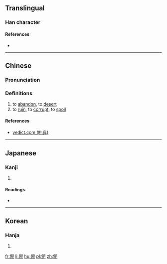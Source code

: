 ==Translingual==

===Han character===
{{Han char|rn=9|rad=人|as=08|sn=10|four=2721<sub>7</sub>|canj=人月日山 (OBAU)|ids=⿰[[亻]][[肥]]}}

====References====
* {{Han ref|kx=0106.180|dkj=00733|dj=0227.010|hdz=10181.060|uh=4FF7|ud=20471|bh=D0D5|bd=53461}}

----

==Chinese==
{{zh-forms}}

===Pronunciation===
{{zh-pron
|m=fèi
|c=fai3,fei4
|mc=
|oc=
|ma=
|cat=v
}}

===Definitions===
# to [[abandon]], to [[desert]]
# to [[ruin]], to [[corrupt]], to [[spoil]]

====References====
*[http://yedict.com/htm/4F/4FF7.htm yedict.com (叶典)]

----

==Japanese==

===Kanji===
{{ja-kanji|grade=|rs=人08}}

# {{defn|lang=ja|sort=人08}}

====Readings====
* {{ja-readings|on=[[ひ]] (hi)|kun=[[やぶれる]] (yabureru), [[やぶる]] (yaburu), [[そむく]] (somuku)}}

----

==Korean==

===Hanja===
{{ko-hanja|hangeul=비|rv=bi|mr=pi}}

# {{defn|lang=ko|sort=人08}}

[[fr:俷]]
[[li:俷]]
[[hu:俷]]
[[pl:俷]]
[[zh:俷]]